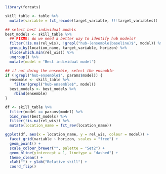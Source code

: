 ```r
library(forcats)

skill_table <- table %>%
  mutate(variable = fct_recode(target_variable, !!!target_variables))

## select best individual models
best_models <- skill_table %>%
  ## FIXME: do we need a better way to identify hub models?
  filter(!is.na(rel_wis), !grepl("hub-(ensemble|baseline)$", model)) %>%
  group_by(location_name, target_variable, horizon) %>%
  slice(which.min(rel_wis)) %>%
  ungroup() %>%
  mutate(model = "Best individual model")

## if not doing the ensemble, select the ensemble
if (!grepl("hub-ensemble$", params$model)) {
  ensemble <- skill_table %>%
    filter(grepl("hub-ensemble$", model))
  best_models <- best_models %>%
    rbind(ensemble)
}

df <- skill_table %>%
  filter(model == params$model) %>%
  bind_rows(best_models) %>%
  filter(!is.na(rel_wis)) %>%
  mutate(location_name = fct_rev(location_name))

ggplot(df, aes(x = location_name, y = rel_wis, colour = model)) +
  facet_grid(variable ~ horizon, scales = "free") +
  geom_point() +
  scale_colour_brewer("", palette = "Set2") +
  geom_hline(yintercept = 1, linetype = "dashed") +
  theme_clean() +
  xlab("") + ylab("Relative skill") +
  coord_flip()

```
